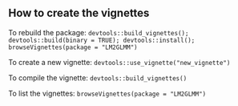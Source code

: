 ## How to create the vignettes

To rebuild the package:
`devtools::build_vignettes(); devtools::build(binary = TRUE); devtools::install(); browseVignettes(package = "LM2GLMM")`

To create a new vignette:
`devtools::use_vignette("new_vignette")`

To compile the vignette:
`devtools::build_vignettes()`

To list the vignettes:
`browseVignettes(package = "LM2GLMM")`
